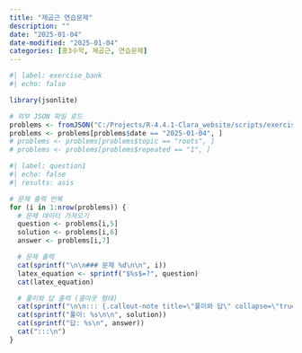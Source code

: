 ```yaml
---
title: "제곱근 연습문제"
description: ""
date: "2025-01-04"
date-modified: "2025-01-04"
categories: [중3수학, 제곱근, 연습문제]
---
```


```r
#| label: exercise_bank
#| echo: false

library(jsonlite)

# 외부 JSON 파일 로드
problems <- fromJSON("C:/Projects/R-4.4.1-Clara_website/scripts/exercise_bank.json")
problems <- problems[problems$date == "2025-01-04", ]
# problems <- problems[problems$topic == "roots", ]
# problems <- problems[problems$repeated == "1", ]

```

```r
#| label: question1
#| echo: false
#| results: asis

# 문제 출력 반복
for (i in 1:nrow(problems)) {
  # 문제 데이터 가져오기
  question <- problems[i,5]
  solution <- problems[i,6]
  answer <- problems[i,7]

  # 문제 출력
  cat(sprintf("\n\n### 문제 %d\n\n", i))
  latex_equation <- sprintf("$%s$=?", question)
  cat(latex_equation)

  # 풀이와 답 출력 (콜아웃 형태)
  cat(sprintf("\n\n::: {.callout-note title=\"풀이와 답\" collapse=\"true\" appearance=\"minimal\"}\n"))
  cat(sprintf("풀이: %s\n\n", solution))
  cat(sprintf("답: %s\n", answer))
  cat(":::\n")
}
```
